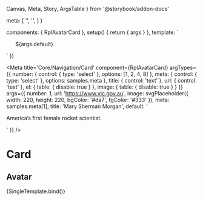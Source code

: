   Canvas,
  Meta,
  Story,
  ArgsTable
} from '@storybook/addon-docs'

  meta: [
    '',
    '<RplTag variant="neutral" label="Profile"></RplTag>',
  ]
}

  components: { RplAvatarCard },
  setup() {
    return { args }
  },
  template: `
  <ul class="rpl-storybook__page rpl-grid">
    <RplAvatarCard
      v-for="(item, index) of args.number"
      :key="index"
      el="li"
      v-bind="args"
      class="rpl-col-12 rpl-col-6-m rpl-col-4-l"
      url="${args.url}"
      image="${args.image}"
      title="${args.title}"
    >
      <template #meta>
        ${args.meta}
      </template>
      ${args.default}
    </RplAvatarCard>
  </ul>
  `
})

<Meta
  title='Core/Navigation/Card'
  component={RplAvatarCard}
  argTypes={{
    number: {
      control: { type: 'select' },
      options: [1, 2, 4, 8]
    },
    meta: {
      control: { type: 'select' },
      options: samples.meta
    },
    title: {
      control: 'text'
    },
    url: {
      control: 'text'
    },
    el: {
      table: {
        disable: true
      }
    },
    image: {
      table: {
        disable: true
      }
    }
  }}
  args={{
    number: 1,
    url: 'https://www.vic.gov.au',
    image: svgPlaceholder({ width: 220, height: 220, bgColor: '#da7', fgColor: '#333' }),
    meta: samples.meta[1],
    title: 'Mary Sherman Morgan',
    default: '<p>America&rsquo;s first female rocket scientist.</p>'
  }}
/>

# Card

<ArgsTable of={RplAvatarCard} />

## Avatar

<Canvas>
  <Story
    name='Avatar'
    play={a11yStoryCheck}
  >
    {SingleTemplate.bind()}
  </Story>
</Canvas>
